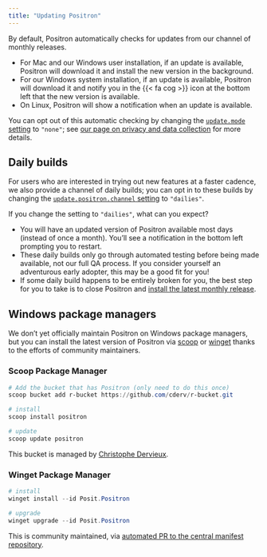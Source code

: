 ```yaml
---
title: "Updating Positron"
---
```


By default, Positron automatically checks for updates from our channel of monthly releases.

- For Mac and our Windows user installation, if an update is available, Positron will download it and install the new version in the background.
- For our Windows system installation, if an update is available, Positron will download it and notify you in the {{< fa cog >}} icon at the bottom left that the new version is available.
- On Linux, Positron will show a notification when an update is available.

You can opt out of this automatic checking by changing the [`update.mode` setting](positron://settings/update.mode) to `"none"`; see [our page on privacy and data collection](privacy.qmd) for more details.

## Daily builds

For users who are interested in trying out new features at a faster cadence, we also provide a channel of daily builds; you can opt in to these builds by changing the [`update.positron.channel` setting](positron://settings/update.positron.channel) to `"dailies"`.

If you change the setting to `"dailies"`, what can you expect? 

- You will have an updated version of Positron available most days (instead of once a month). You'll see a notification in the bottom left prompting you to restart.
- These daily builds only go through automated testing before being made available, not our full QA process. If you consider yourself an adventurous early adopter, this may be a good fit for you!
- If some daily build happens to be entirely broken for you, the best step for you to take is to close Positron and [install the latest monthly release](download.qmd).

## Windows package managers

We don't yet officially maintain Positron on Windows package managers, but you can install the latest version of Positron via [scoop](https://scoop.sh/) or [winget](https://learn.microsoft.com/en-us/windows/package-manager/) thanks to the efforts of community maintainers.

### Scoop Package Manager

```powershell
# Add the bucket that has Positron (only need to do this once)
scoop bucket add r-bucket https://github.com/cderv/r-bucket.git

# install 
scoop install positron

# update
scoop update positron
```

This bucket is managed by [Christophe Dervieux](https://github.com/cderv/r-bucket#positron).

### Winget Package Manager

```powershell
# install
winget install --id Posit.Positron

# upgrade 
winget upgrade --id Posit.Positron
```

This is community maintained, via [automated PR to the central manifest repository](https://github.com/microsoft/winget-pkgs/tree/master/manifests/p/Posit/Positron).